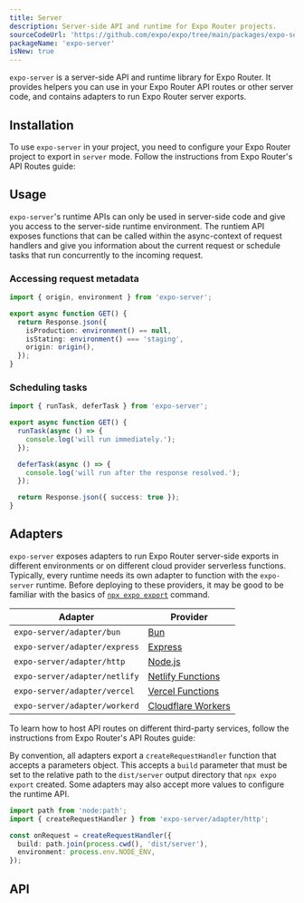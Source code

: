 ```yaml
---
title: Server
description: Server-side API and runtime for Expo Router projects.
sourceCodeUrl: 'https://github.com/expo/expo/tree/main/packages/expo-server'
packageName: 'expo-server'
isNew: true
---
```




`expo-server` is a server-side API and runtime library for Expo Router. It provides helpers you can use in your Expo Router API routes
or other server code, and contains adapters to run Expo Router server exports.

## Installation

<APIInstallSection packageName="expo-server" hideBareInstructions />

To use `expo-server` in your project, you need to configure your Expo Router project to export in `server` mode. Follow the instructions from Expo Router's API Routes guide:

<BoxLink
  title="API Routes"
  description="Learn how to create server endpoints with Expo Router."
  href="/router/reference/api-routes"
  Icon={BookOpen02Icon}
/>

## Usage

`expo-server`'s runtime APIs can only be used in server-side code and give you access to the server-side runtime environment.
The runtiem API exposes functions that can be called within the async-context of request handlers and give you information
about the current request or schedule tasks that run concurrently to the incoming request.

### Accessing request metadata

```ts
import { origin, environment } from 'expo-server';

export async function GET() {
  return Response.json({
    isProduction: environment() == null,
    isStating: environment() === 'staging',
    origin: origin(),
  });
}
```

### Scheduling tasks

```ts
import { runTask, deferTask } from 'expo-server';

export async function GET() {
  runTask(async () => {
    console.log('will run immediately.');
  });

  deferTask(async () => {
    console.log('will run after the response resolved.');
  });

  return Response.json({ success: true });
}
```

## Adapters

`expo-server` exposes adapters to run Expo Router server-side exports in different environments or on different cloud provider serverless functions. Typically, every runtime needs its own adapter to function with the `expo-server` runtime. Before deploying
to these providers, it may be good to be familiar with the basics of [`npx expo export`](/more/expo-cli#exporting) command.

| Adapter                       | Provider                                                                 |
| ----------------------------- | ------------------------------------------------------------------------ |
| `expo-server/adapter/bun`     | [Bun](https://bun.com/docs)                                              |
| `expo-server/adapter/express` | [Express](https://expressjs.com/en/5x/api.html)                          |
| `expo-server/adapter/http`    | [Node.js](https://nodejs.org/api/http.html)                              |
| `expo-server/adapter/netlify` | [Netlify Functions](https://docs.netlify.com/build/functions/overview/)  |
| `expo-server/adapter/vercel`  | [Vercel Functions](https://vercel.com/docs/functions)                    |
| `expo-server/adapter/workerd` | [Cloudflare Workers](https://developers.cloudflare.com/pages/functions/) |

To learn how to host API routes on different third-party services, follow the instructions from Expo Router's API Routes guide:

<BoxLink
  title="API Routes"
  description="Learn how to host API Routes on third-party services."
  href="/router/reference/api-routes#hosting-on-third-party-services"
  Icon={BookOpen02Icon}
/>

By convention, all adapters export a `createRequestHandler` function that accepts a parameters object. This accepts
a `build` parameter that must be set to the relative path to the `dist/server` output directory that `npx expo export`
created. Some adapters may also accept more values to configure the runtime API.

```ts
import path from 'node:path';
import { createRequestHandler } from 'expo-server/adapter/http';

const onRequest = createRequestHandler({
  build: path.join(process.cwd(), 'dist/server'),
  environment: process.env.NODE_ENV,
});
```

## API

<APISection packageName="expo-server" />
